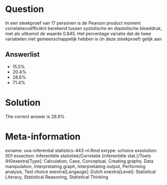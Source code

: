 Question
========

In een steekproef van 17 personen is de Pearson product moment correlatiecoëfficiënt berekend tussen systolische en diastolische bloeddruk, met als uitkomst de waarde 0.845. Het percentage variatie dat de twee variabelen niet gemeenschappelijk hebben is (in deze steekproef) gelijk aan 

Answerlist
----------
* 15.5%
* 20.4%
* 28.6%
* 71.4%

Solution
========

The correct answer is  28.6% 

Meta-information
================
exname: uva-inferential statistics-443-nl.Rmd 
extype: schoice 
exsolution: 001 
exsection: Inferentiële statistiek/Correlatie (inferentiële stat.)/Toets (H0exextra[Type]: Calculation, Case, Conceptual, Creating graphs, Data manipulation, Interpretating graph, Interpretating output, Performing analysis, Test choice 
exextra[Langauge]: Dutch 
exextra[Level]: Statistical Literacy, Statistical Reasoning, Statistical Thinking 
